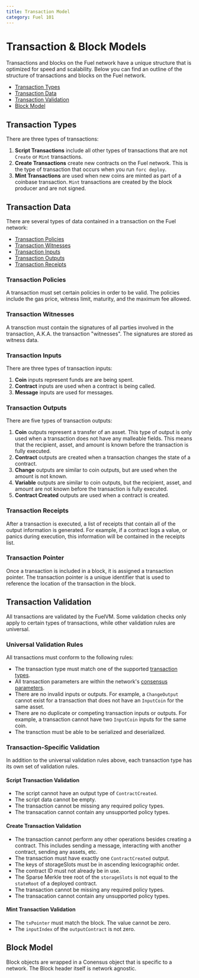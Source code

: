 ```yaml
---
title: Transaction Model
category: Fuel 101
---
```


# Transaction & Block Models

Transactions and blocks on the Fuel network have a unique structure that is optimized for speed and scalability. Below you can find an outline of the structure of transactions and blocks on the Fuel network.

- [Transaction Types](#transaction-types)
- [Transaction Data](#transaction-data)
- [Transaction Validation](#transaction-validation)
- [Block Model](#block-model)

## Transaction Types

There are three types of transactions:

<CodeImport
  file="../fuel-specs/src/tx-format/transaction.md"
  lang="rust"
  lineStart="4"
  lineEnd="8"
/>

1. **Script Transactions** include all other types of transactions that are not `Create` or `Mint` transactions.
2. **Create Transactions** create new contracts on the Fuel network. This is the type of transaction that occurs when you run `forc deploy`.
3. **Mint Transactions** are used when new coins are minted as part of a coinbase transaction. `Mint` transactions are created by the block producer and are not signed.

## Transaction Data

There are several types of data contained in a transaction on the Fuel network:

- [Transaction Policies](#transaction-policies)
- [Transaction Witnesses](#transaction-witnesses)
- [Transaction Inputs](#transaction-inputs)
- [Transaction Outputs](#transaction-outputs)
- [Transaction Receipts](#transaction-receipts)

### Transaction Policies

A transaction must set certain policies in order to be valid. The policies include the gas price, witness limit, maturity, and the maximum fee allowed.

### Transaction Witnesses

A transction must contain the signatures of all parties involved in the transaction, A.K.A. the transaction "witnesses". The signatures are stored as witness data.

### Transaction Inputs

There are three types of transaction inputs:

<CodeImport
  file="../fuel-specs/src/tx-format/input.md"
  lang="rust"
  lineStart="4"
  lineEnd="8"
/>

1. **Coin** inputs represent funds are are being spent.
2. **Contract** inputs are used when a contract is being called.
3. **Message** inputs are used for messages.

### Transaction Outputs

There are five types of transaction outputs:

<CodeImport
  file="../fuel-specs/src/tx-format/output.md"
  lang="rust"
  lineStart="4"
  lineEnd="10"
/>

1. **Coin** outputs represent a transfer of an asset. This type of output is only used when a transaction does not have any malleable fields. This means that the recipient, asset, and amount is known before the transaction is fully executed.
2. **Contract** outputs are created when a transaction changes the state of a contract.
3. **Change** outputs are similar to coin outputs, but are used when the amount is not known.
4. **Variable** outputs are similar to coin outputs, but the recipient, asset, and amount are not known before the transaction is fully executed.
5. **Contract Created** outputs are used when a contract is created.

### Transaction Receipts

After a transaction is executed, a list of receipts that contain all of the output information is generated. For example, if a contract logs a value, or panics during execution, this information will be contained in the receipts list.

### Transaction Pointer

Once a transaction is included in a block, it is assigned a transaction pointer. The transaction pointer is a unique identifier that is used to reference the location of the transaction in the block.

## Transaction Validation

All transactions are validated by the FuelVM. Some validation checks only apply to certain types of transactions, while other validation rules are universal.

### Universal Validation Rules

All transactions must conform to the following rules:

- The transaction type must match one of the supported [transaction types](/docs/fuel-101/transaction-model#transaction-types). 
- All transaction parameters are within the network's [consensus parameters](/docs/specs/tx-format/consensus_parameters).
- There are no invalid inputs or outputs. For example, a  `ChangeOutput` cannot exist for a transaction that does not have an `InputCoin` for the same asset.
- There are no duplicate or competing transaction inputs or outputs. For example, a transaction cannot have two `InputCoin` inputs for the same coin.
- The transction must be able to be serialized and deserialized. 

### Transaction-Specific Validation

In addition to the universal validation rules above, each transaction type has its own set of validation rules.

#### Script Transaction Validation

- The script cannot have an output type of `ContractCreated`.
- The script data cannot be empty.
- The transaction cannot be missing any required policy types.
- The transacation cannot contain any unsupported policy types.

#### Create Transaction Validation

- The transaction cannot perform any other operations besides creating a contract. This includes sending a message, interacting with another contract, sending any assets, etc.
- The transaction must have exactly one `ContractCreated` output.
- The keys of storageSlots must be in ascending lexicographic order.
- The contract ID must not already be in use.
- The Sparse Merkle tree root of the `storageSlots` is not equal to the `stateRoot` of a deployed contract.
- The transaction cannot be missing any required policy types.
- The transacation cannot contain any unsupported policy types.

#### Mint Transaction Validation

- The `txPointer` must match the block. The value cannot be zero.
- The `inputIndex` of the `outputContract` is not zero.

## Block Model

Block objects are wrapped in a Conensus object that is specific to a network. The Block header itself is network agnostic.

